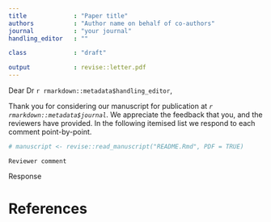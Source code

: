 ```yaml
---
title             : "Paper title"
authors           : "Author name on behalf of co-authors"
journal           : "your journal"
handling_editor   : ""

class             : "draft"

output            : revise::letter.pdf
---
```


Dear Dr `r rmarkdown::metadata$handling_editor`,

Thank you for considering our manuscript for publication at _`r rmarkdown::metadata$journal`_. We appreciate the feedback that you, and the reviewers have provided. In the following itemised list we respond to each comment point-by-point.

```r
# manuscript <- revise::read_manuscript("README.Rmd", PDF = TRUE)
```

```asis
Reviewer comment

```

Response

\clearpage

# References

\begingroup

<div id="refs"></div>

\endgroup
